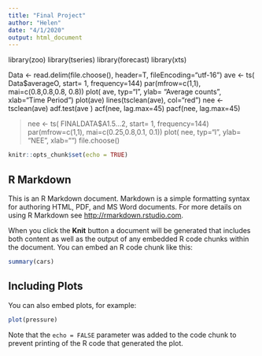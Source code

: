 ```yaml
---
title: "Final Project"
author: "Helen"
date: "4/1/2020"
output: html_document
---
```



library(zoo)
library(tseries) 
library(forecast) 
library(xts)

Data <- read.delim(file.choose(), header=T, fileEncoding="utf-16")
ave <- ts( Data$averageO, start= 1, frequency=144)
par(mfrow=c(1,1), mai=c(0.8,0.8,0.8, 0.8)) 
plot( ave, typ="l", ylab= "Average counts", xlab="Time Period") 
plot(ave)
lines(tsclean(ave), col="red") 
nee <- tsclean(ave) 
adf.test(ave ) 
acf(nee, lag.max=45)
pacf(nee, lag.max=45)


> nee <- ts( FINALDATA$A1.5...2, start= 1, frequency=144)
> par(mfrow=c(1,1), mai=c(0.25,0.8,0.1, 0.1)) 
> plot( nee, typ="l", ylab= "NEE", xlab="")
file.choose()


```r
knitr::opts_chunk$set(echo = TRUE)
```

## R Markdown

This is an R Markdown document. Markdown is a simple formatting syntax for authoring HTML, PDF, and MS Word documents. For more details on using R Markdown see <http://rmarkdown.rstudio.com>.

When you click the **Knit** button a document will be generated that includes both content as well as the output of any embedded R code chunks within the document. You can embed an R code chunk like this:

```r
summary(cars)
```

## Including Plots

You can also embed plots, for example:

```r
plot(pressure)
```

Note that the `echo = FALSE` parameter was added to the code chunk to prevent printing of the R code that generated the plot.
